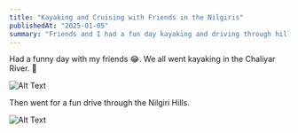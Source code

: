 ```yaml
---
title: "Kayaking and Cruising with Friends in the Nilgiris"
publishedAt: "2025-01-05"
summary: "Friends and I had a fun day kayaking and driving through hills"
---
```


Had a funny day with my friends 😂. We all went kayaking in the Chaliyar River. 🛶

![Alt Text](../images/2025-01-05/AgACAgUAAxkBAAPBZ3p2QXZ8-OpYjkpVOBsINWeglocAAqXCMRvSEdlXNyD3-HUR0J4BAAMCAAN5AAM2BA.jpg)

Then went for a fun drive through the Nilgiri Hills.

![Alt Text](../images/2025-01-05/AgACAgUAAxkBAAPFZ3p4IO6j337D7cXivZQn9A3g32EAAijDMRvSEdlXKm8OBW1W_gwBAAMCAAN5AAM2BA.jpg)


